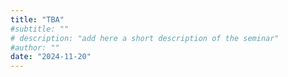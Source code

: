 ```yaml
---
title: "TBA"
#subtitle: "" 
# description: "add here a short description of the seminar" 
#author: ""
date: "2024-11-20"
---
```

